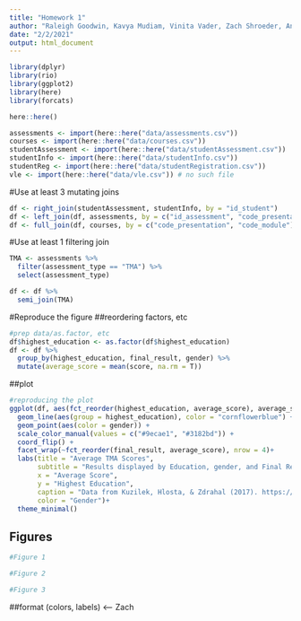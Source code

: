 ```yaml
---
title: "Homework 1"
author: "Raleigh Goodwin, Kavya Mudiam, Vinita Vader, Zach Shroeder, Ann-Marie Barrett"
date: "2/2/2021"
output: html_document
---
```


```r
library(dplyr)
library(rio)
library(ggplot2)
library(here)
library(forcats)

```

```r
here::here()

assessments <- import(here::here("data/assessments.csv"))
courses <- import(here::here("data/courses.csv"))
studentAssessment <- import(here::here("data/studentAssessment.csv"))
studentInfo <- import(here::here("data/studentInfo.csv"))
studentReg <- import(here::here("data/studentRegistration.csv"))
vle <- import(here::here("data/vle.csv")) # no such file
```

#Use at least 3 mutating joins
```r
df <- right_join(studentAssessment, studentInfo, by = "id_student")
df <- left_join(df, assessments, by = c("id_assessment", "code_presentation", "code_module"))
df <- full_join(df, courses, by = c("code_presentation", "code_module"))
```

#Use at least 1 filtering join
```r
TMA <- assessments %>%
  filter(assessment_type == "TMA") %>% 
  select(assessment_type)

df <- df %>% 
  semi_join(TMA)
```



#Reproduce the figure
##reordering factors, etc 
```r
#prep data/as.factor, etc
df$highest_education <- as.factor(df$highest_education)
df <- df %>% 
  group_by(highest_education, final_result, gender) %>% 
  mutate(average_score = mean(score, na.rm = T))
```

##plot
```r
#reproducing the plot
ggplot(df, aes(fct_reorder(highest_education, average_score), average_score)) +
  geom_line(aes(group = highest_education), color = "cornflowerblue") + 
  geom_point(aes(color = gender)) + 
  scale_color_manual(values = c("#9ecae1", "#3182bd")) +
  coord_flip() +
  facet_wrap(~fct_reorder(final_result, average_score), nrow = 4)+
  labs(title = "Average TMA Scores",
       subtitle = "Results displayed by Education, gender, and Final Result Designation",
       x = "Average Score",
       y = "Highest Education",
       caption = "Data from Kuzilek, Hlosta, & Zdrahal (2017). https://analyse.kmi.open.ac.uk/open_dataset",
       color = "Gender")+
  theme_minimal()
```

## Figures
```r
#Figure 1
```

```r
#Figure 2
```

```r
#Figure 3
```

##format (colors, labels) <-- Zach
